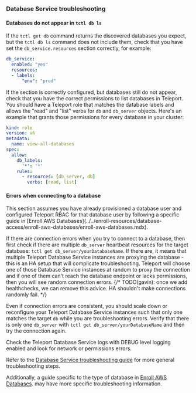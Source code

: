 ### Database Service troubleshooting

#### Databases do not appear in `tctl db ls`

If the `tctl get db` command returns the discovered databases you expect, but
the `tctl db ls` command does not include them, check that you have set the 
`db_service.resources` section correctly, for example:

```yaml
db_service:
  enabled: "yes"
  resources:
  - labels:
      "env": "prod"
```

If the section is correctly configured, but databases still do not appear,
check that you have the correct permissions to list databases in Teleport.
You should have a Teleport role that matches the database labels and allows
the "read" and "list" verbs for `db` and `db_server` objects.
Here's an example that grants those permissions for every database in your
cluster:

```yaml
kind: role
version: v6
metadata:
  name: view-all-databases
spec:
  allow:
    db_labels:
      '*': '*'
    rules:
      - resources: [db_server, db]
        verbs: [read, list]
```

#### Errors when connecting to a database

<Admonition type="note">
This section assumes you have already provisioned a database user and configured
Teleport RBAC for that database user by following a specific guide in 
[Enroll AWS Databases](../../enroll-resources/database-access/enroll-aws-databases/enroll-aws-databases.mdx).
</Admonition>

If there are connection errors when you try to connect to a database, then
first check if there are multiple `db_server` heartbeat resources for the target
database: `tctl get db_server/yourDatabaseName`.
If there are, it means that multiple Teleport Database Service instances are
proxying the database - this is an HA setup that will complicate
troubleshooting.
Teleport will choose one of those Database Service instances at random to proxy
the connection and if one of them can't reach the database endpoint or lacks 
permissions, then you will see random connection errors.
{/* TODO(gavin): once we add healthchecks, we can remove this advice. HA shouldn't make connections randomly fail. */}

Even if connection errors are consistent, you should scale down or reconfigure
your Teleport Database Service instances such that only one matches the target `db`
while you are troubleshooting errors.
Verify that there is only one `db_server` with `tctl get db_server/yourDatabaseName`
and then try the connection again.

Check the Teleport Database Service logs with DEBUG level logging enabled and
look for network or permissions errors.

Refer to the [Database Service troubleshooting
guide](../../enroll-resources/database-access/troubleshooting.mdx) for more
general troubleshooting steps.

Additionally, a guide specific to the type of database in
[Enroll AWS Databases](../../enroll-resources/database-access/enroll-aws-databases/enroll-aws-databases.mdx).
may have more specific troubleshooting information.
